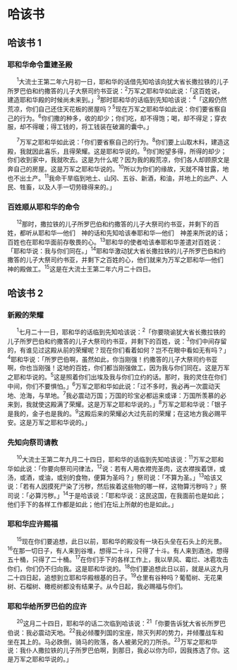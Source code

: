 
# 哈该书

## 哈该书 1
### 耶和华命令重建圣殿

　 <sup>1</sup><Pn>大流士</Pn>王第二年六月初一日，耶和华的话借先知<Pn>哈该</Pn>向<Pn>犹大</Pn>省长<Pn>撒拉铁</Pn>的儿子<Pn>所罗巴伯</Pn>和<Pn>约撒答</Pn>的儿子大祭司<Pn>约书亚</Pn>说：<sup>2</sup>万军之耶和华如此说：「这百姓说，建造耶和华殿的时候尚未来到。」<sup>3</sup>那时耶和华的话临到先知<Pn>哈该</Pn>说：<sup>4</sup>「这殿仍然荒凉，你们自己还住天花板的房屋吗？<sup>5</sup>现在万军之耶和华如此说：你们要省察自己的行为。<sup>6</sup>你们撒的种多，收的却少；你们吃，却不得饱；喝，却不得足；穿衣服，却不得暖；得工钱的，将工钱<Add>装</Add>在破漏的囊中。」<br/>

　 <sup>7</sup>万军之耶和华如此说：「你们要省察自己的行为。<sup>8</sup>你们要上山取木料，建造这殿，我就因此喜乐，且得荣耀。这是耶和华说的。<sup>9</sup>你们盼望多得，所得的却少；你们收到家中，我就吹去。这是为什么呢？因为我的殿荒凉，你们各人却顾<Nt>原文是奔</Nt>自己的房屋。这是万军之耶和华说的。<sup>10</sup>所以为你们的缘故，天就不降甘露，地也不出土产。<sup>11</sup>我命干旱临到地土、山冈、五谷、新酒，和油，并地上的出产、人民、牲畜，以及人手一切劳碌得来的。」<br/>
### 百姓顺从耶和华的命令

　 <sup>12</sup>那时，<Pn>撒拉铁</Pn>的儿子<Pn>所罗巴伯</Pn>和<Pn>约撒答</Pn>的儿子大祭司<Pn>约书亚</Pn>，并剩下的百姓，都听从耶和华—他们　神的话和先知<Pn>哈该</Pn>奉耶和华—他们　神差来所说的话；百姓也在耶和华面前存敬畏的心。<sup>13</sup>耶和华的使者<Pn>哈该</Pn>奉耶和华差遣对百姓说：「耶和华说：我与你们同在。」<sup>14</sup>耶和华激动<Pn>犹大</Pn>省长<Pn>撒拉铁</Pn>的儿子<Pn>所罗巴伯</Pn>和<Pn>约撒答</Pn>的儿子大祭司<Pn>约书亚</Pn>，并剩下之百姓的心，他们就来为万军之耶和华—他们　神的殿做工。<sup>15</sup>这是在<Pn>大流士</Pn>王第二年六月二十四日。<br/>
## 哈该书 2
### 新殿的荣耀

　 <sup>1</sup>七<Add>月</Add>二十一<Add>日</Add>，耶和华的话临到先知<Pn>哈该</Pn>说：<sup>2</sup>「你要晓谕<Pn>犹大</Pn>省长<Pn>撒拉铁</Pn>的儿子<Pn>所罗巴伯</Pn>和<Pn>约撒答</Pn>的儿子大祭司<Pn>约书亚</Pn>，并剩下的百姓，说：<sup>3</sup>你们中间存留的，有谁见过这殿从前的荣耀呢？现在你们看着如何？岂不在眼中看如无有吗？」<sup>4</sup>耶和华说：「<Pn>所罗巴伯</Pn>啊，虽然如此，你当刚强！<Pn>约撒答</Pn>的儿子大祭司<Pn>约书亚</Pn>啊，你也当刚强！这地的百姓，你们都当刚强做工，因为我与你们同在。这是万军之耶和华说的。<sup>5</sup>这是<Add>照着</Add>你们出<Pn>埃及</Pn>我与你们立约的话。那时，我的灵住在你们中间，你们不要惧怕。」<sup>6</sup>万军之耶和华如此说：「过不多时，我必再一次震动天地、沧海，与旱地。<sup>7</sup>我必震动万国；万国的珍宝必都运来<Nt>或译：万国所羡慕的必来到</Nt>，我就使这殿满了荣耀。这是万军之耶和华说的。」<sup>8</sup>万军之耶和华说：「银子是我的，金子也是我的。<sup>9</sup>这殿后来的荣耀必大过先前的荣耀；在这地方我必赐平安。这是万军之耶和华说的。」<br/>
### 先知向祭司请教

　 <sup>10</sup><Pn>大流士</Pn>王第二年九<Add>月</Add>二十四<Add>日</Add>，耶和华的话临到先知<Pn>哈该</Pn>说：<sup>11</sup>万军之耶和华如此说：「你要向祭司问律法，<sup>12</sup>说：若有人用衣襟兜圣肉，这衣襟挨着饼，或汤，或酒，或油，或别的食物，便算为圣吗？」祭司说：「不算为圣。」<sup>13</sup><Pn>哈该</Pn>又说：「若有人因摸死尸染了污秽，然后挨着这些物的哪一样，这物算污秽吗？」祭司说：「必算污秽。」<sup>14</sup>于是<Pn>哈该</Pn>说：「耶和华说：这民这国，在我面前也是如此；他们手下的各样工作都是如此；他们在坛上所献的也是如此。」<br/>
### 耶和华应许赐福

　 <sup>15</sup>现在你们要追想，此日以前，耶和华的殿没有一块石头垒在石头上的光景。<sup>16</sup>在那一切日子，有人来到<Add>谷</Add>堆，想得二十<Add>斗</Add>，只得了十<Add>斗</Add>。有人来到酒池，想得五十<Add>桶</Add>，只得了二十<Add>桶</Add>。<sup>17</sup>在你们手下的各样工作上，我以旱风、霉烂、冰雹攻击你们，你们仍不<Add>归向</Add>我。这是耶和华说的。<sup>18</sup>你们要追想此日以前，就是从这九月二十四日起，追想到立耶和华殿根基的日子。<sup>19</sup>仓里有谷种吗？葡萄树、无花果树、石榴树、橄榄树都没有结果子。从今日起，我必赐福<Add>与你们</Add>。<br/>
### 耶和华给所罗巴伯的应许

　 <sup>20</sup>这月二十四日，耶和华的话二次临到<Pn>哈该</Pn>说：<sup>21</sup>「你要告诉<Pn>犹大</Pn>省长<Pn>所罗巴伯</Pn>说：我必震动天地。<sup>22</sup>我必倾覆列国的宝座，除灭列邦的势力，并倾覆战车和坐在其上的。马必跌倒，骑马的败落，各人被弟兄的刀所杀。<sup>23</sup>万军之耶和华说：我仆人<Pn>撒拉铁</Pn>的儿子<Pn>所罗巴伯</Pn>啊，到那日，我必以你为印，因我拣选了你。这是万军之耶和华说的。」<br/>
